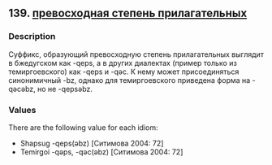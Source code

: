 ## 139. <a href =  'https://agricolamz.github.io/The_Circassian_Isoglosses_Database/139.html'>превосходная степень прилагательных</a>
### Description

Суффикс, образующий превосходную степень прилагательных выглядит в бжедугском как -qeps, а в других диалектах (пример только из темиргоевского) как -qeps и -qəc. К нему может присоединяться синонимичный -bz, однако для темиргоевского приведена форма на -qəcəbz, но не -qepsəbz.

### Values
There are the following value for each idiom:

* Shapsug  -qeps(əbz) [Ситимова 2004: 72] 
* Temirgoi  -qəps, -qəc(əbz) [Ситимова 2004: 72] 

